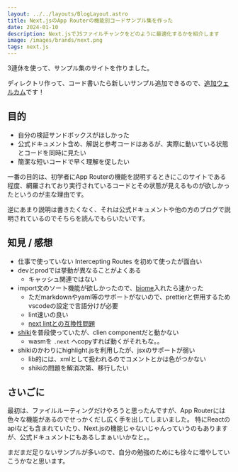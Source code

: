 ```yaml
---
layout: ../../layouts/BlogLayout.astro
title: Next.jsのApp Routerの機能別コードサンプル集を作った
date: 2024-01-10
description: Next.jsでJSファイルチャンクをどのように最適化するかを紹介します
image: /images/brands/next.png
tags: next.js
---
```



3連休を使って、サンプル集のサイトを作りました。

<OG url="https://nextjs-app-router-training.vercel.app/" />

ディレクトリ作って、コード書いたら新しいサンプル追加できるので、[追加ウェルカム](https://github.com/hiroppy/nextjs-app-router-training#adding-a-new-sample)です！

## 目的

- 自分の検証サンドボックスがほしかった
- 公式ドキュメント含め、解説と参考コードはあるが、実際に動いている状態とコードを同時に見たい
- 簡潔な短いコードで早く理解を促したい

一番の目的は、初学者にApp Routerの機能を説明するときにこのサイトである程度、網羅されており実行されているコードとその状態が見えるものが欲しかったというのが主な理由です。

逆にあまり説明は書きたくなく、それは公式ドキュメントや他の方のブログで説明されているのでそちらを読んでもらいたいです。

## 知見 / 感想

- 仕事で使っていない Intercepting Routes を初めて使ったが面白い
- devとprodでは挙動が異なることがよくある
  - キャッシュ関連ではない
- import文のソート機能が欲しかったので、[biome](https://github.com/biomejs/biome)入れたら速かった
  - ただmarkdownやyaml等のサポートがないので、prettierと併用するためvscodeの設定で言語分けが必要
  - lint速いの良い
  - [next lintとの互換性問題](https://github.com/vercel/next.js/discussions/59347)
- [shiki](https://github.com/shikijs/shiki)を普段使っていたが、clien componentだと動かない
  - wasmを `.next` へcopyすれば動くがそれもな。。
- shikiのかわりにhighlight.jsを利用したが、jsxのサポートが弱い
  - lib的には、xmlとして扱われるのでコメントとかは色がつかない
  - shikiの問題を解消次第、移行したい

## さいごに

最初は、ファイルルーティングだけやろうと思ったんですが、App Routerには色々な機能があるのでせっかくだし広く手を出してしまいました。
特にReactのapiなども含まれていたり、Next.jsの機能じゃないじゃんっていうのもありますが、公式ドキュメントにもあるしまぁいいかなと。。

まだまだ足りないサンプルが多いので、自分の勉強のためにも徐々に増やしていこうかなと思います。
